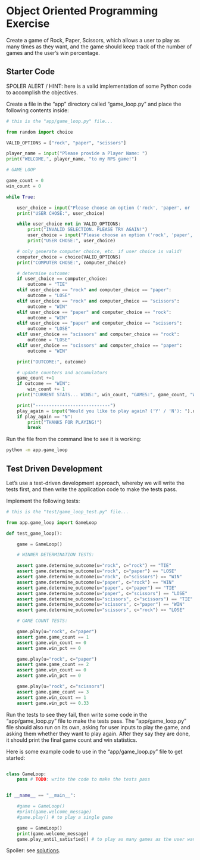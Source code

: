 

# Object Oriented Programming Exercise

Create a game of Rock, Paper, Scissors, which allows a user to play as many times as they want, and the game should keep track of the number of games and the user's win percentage.

## Starter Code

SPOLER ALERT / HINT: here is a valid implementation of some Python code to accomplish the objectives.

Create a file in the "app" directory called "game_loop.py" and place the following contents inside:

```python
# this is the "app/game_loop.py" file...

from random import choice

VALID_OPTIONS = ["rock", "paper", "scissors"]

player_name = input("Please provide a Player Name: ")
print("WELCOME,", player_name, "to my RPS game!")

# GAME LOOP

game_count = 0
win_count = 0

while True:

    user_choice = input("Please choose an option ('rock', 'paper', or 'scissors'): ").lower()
    print("USER CHOSE:", user_choice)

    while user_choice not in VALID_OPTIONS:
        print("INVALID SELECTION. PLEASE TRY AGAIN!")
        user_choice = input("Please choose an option ('rock', 'paper', or 'scissors'): ").lower()
        print("USER CHOSE:", user_choice)

    # only generate computer choice, etc. if user choice is valid!
    computer_choice = choice(VALID_OPTIONS)
    print("COMPUTER CHOSE:", computer_choice)

    # determine outcome:
    if user_choice == computer_choice:
        outcome = "TIE"
    elif user_choice == "rock" and computer_choice == "paper":
        outcome = "LOSE"
    elif user_choice == "rock" and computer_choice == "scissors":
        outcome = "WIN"
    elif user_choice == "paper" and computer_choice == "rock":
        outcome = "WIN"
    elif user_choice == "paper" and computer_choice == "scissors":
        outcome = "LOSE"
    elif user_choice == "scissors" and computer_choice == "rock":
        outcome = "LOSE"
    elif user_choice == "scissors" and computer_choice == "paper":
        outcome = "WIN"

    print("OUTCOME:", outcome)

    # update counters and accumulators
    game_count +=1
    if outcome == "WIN":
        win_count += 1
    print("CURRENT STATS... WINS:", win_count, "GAMES:", game_count, "WIN PCT:", round(win_count/game_count, 2))

    print("----------------------------")
    play_again = input("Would you like to play again? ('Y' / 'N'): ").upper()
    if play_again == "N":
        print("THANKS FOR PLAYING!")
        break


```

Run the file from the command line to see it is working:

```sh
python -m app.game_loop
```

## Test Driven Development

Let's use a test-driven development approach, whereby we will write the tests first, and then write the application code to make the tests pass.


Implement the following tests:

```python
# this is the "test/game_loop_test.py" file...

from app.game_loop import GameLoop

def test_game_loop():

    game = GameLoop()

    # WINNER DETERMINATION TESTS:

    assert game.determine_outcome(u="rock", c="rock") == "TIE"
    assert game.determine_outcome(u="rock", c="paper") == "LOSE"
    assert game.determine_outcome(u="rock", c="scissors") == "WIN"
    assert game.determine_outcome(u="paper", c="rock") == "WIN"
    assert game.determine_outcome(u="paper", c="paper") == "TIE"
    assert game.determine_outcome(u="paper", c="scissors") == "LOSE"
    assert game.determine_outcome(u="scissors", c="scissors") == "TIE"
    assert game.determine_outcome(u="scissors", c="paper") == "WIN"
    assert game.determine_outcome(u="scissors", c="rock") == "LOSE"

    # GAME COUNT TESTS:

    game.play(u="rock", c="paper")
    assert game.game_count == 1
    assert game.win_count == 0
    assert game.win_pct == 0

    game.play(u="rock", c="paper")
    assert game.game_count == 2
    assert game.win_count == 0
    assert game.win_pct == 0

    game.play(u="rock", c="scissors")
    assert game.game_count == 3
    assert game.win_count == 1
    assert game.win_pct == 0.33

```

Run the tests to see they fail, then write some code in the "app/game_loop.py" file to make the tests pass. The "app/game_loop.py" file should also run on its own, asking for user inputs to play the game, and asking them whether they want to play again. After they say they are done, it should print the final game count and win statistics.



Here is some example code to use in the "app/game_loop.py" file to get started:

```python

class GameLoop:
    pass # TODO: write the code to make the tests pass


if __name__ == "__main__":

    #game = GameLoop()
    #print(game.welcome_message)
    #game.play() # to play a single game

    game = GameLoop()
    print(game.welcome_message)
    game.play_until_satisfied() # to play as many games as the user wants


```


Spoiler: see [solutions](./solutions.py).
